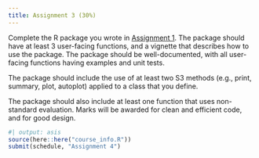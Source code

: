 ```yaml
---
title: Assignment 3 (30%)
---
```


Complete the R package you wrote in [Assignment 1](A1.qmd). The package should have at least 3 user-facing functions, and a vignette that describes how to use the package. The package should be well-documented, with all user-facing functions having examples and unit tests.

The package should include the use of at least two S3 methods (e.g., print, summary, plot, autoplot) applied to a class that you define.

The package should also include at least one function that uses non-standard evaluation. Marks will be awarded for clean and efficient code, and for good design.

```r
#| output: asis
source(here::here("course_info.R"))
submit(schedule, "Assignment 4")
```
